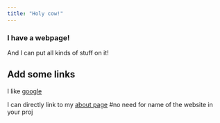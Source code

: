 ```yaml
---
title: "Holy cow!"
---
```


### I have a webpage!

And I can put all kinds of stuff on it!

## Add some links

I like [google](https://www.google.com)

I can directly link to my [about page](about.html)  #no need for name of the website in your proj